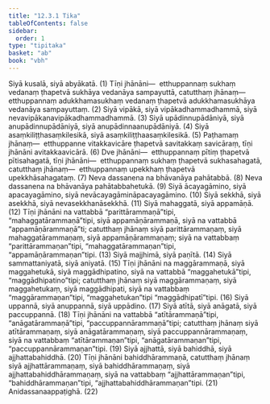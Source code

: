 ```yaml
---
title: "12.3.1 Tika"
tableOfContents: false
sidebar:
  order: 1
type: "tipitaka"
basket: "ab"
book: "vbh"
---
```



<DynamicBreadcrumb />

<Division number="640" book="vbh">

<Paragraph number="1907" book="vbh">
Siyā kusalā, siyā abyākatā. (1)
</Paragraph>

<Paragraph number="1908" book="vbh">
Tīṇi jhānāni—  etthuppannaṃ sukhaṃ vedanaṃ ṭhapetvā sukhāya vedanāya sampayuttā, catutthaṃ jhānaṃ—  etthuppannaṃ adukkhamasukhaṃ vedanaṃ ṭhapetvā adukkhamasukhāya vedanāya sampayuttaṃ. (2)
</Paragraph>

<Paragraph number="1909" book="vbh">
Siyā vipākā, siyā vipākadhammadhammā, siyā nevavipākanavipākadhammadhammā. (3)
</Paragraph>

<Paragraph number="1910" book="vbh">
Siyā upādinnupādāniyā, siyā anupādinnupādāniyā, siyā anupādinnaanupādāniyā. (4)
</Paragraph>

<Paragraph number="1911" book="vbh">
Siyā asaṃkiliṭṭhasaṃkilesikā, siyā asaṃkiliṭṭhaasaṃkilesikā. (5)
</Paragraph>

<Paragraph number="1912" book="vbh">
Paṭhamaṃ jhānaṃ—  etthuppanne vitakkavicāre ṭhapetvā savitakkaṃ savicāraṃ, tīṇi jhānāni avitakkaavicārā. (6)
</Paragraph>

<Paragraph number="1913" book="vbh">
Dve jhānāni—  etthuppannaṃ pītiṃ ṭhapetvā pītisahagatā, tīṇi jhānāni—  etthuppannaṃ sukhaṃ ṭhapetvā sukhasahagatā, catutthaṃ jhānaṃ—  etthuppannaṃ upekkhaṃ ṭhapetvā upekkhāsahagataṃ. (7)
</Paragraph>

<Paragraph number="1914" book="vbh">
Neva dassanena na bhāvanāya pahātabbā. (8)
</Paragraph>

<Paragraph number="1915" book="vbh">
Neva dassanena na bhāvanāya pahātabbahetukā. (9)
</Paragraph>

<Paragraph number="1916" book="vbh">
Siyā ācayagāmino, siyā apacayagāmino, siyā nevācayagāmināpacayagāmino. (10)
</Paragraph>

<Paragraph number="1917" book="vbh">
Siyā sekkhā, siyā asekkhā, siyā nevasekkhanāsekkhā. (11)
</Paragraph>

<Paragraph number="1918" book="vbh">
Siyā mahaggatā, siyā appamāṇā. (12)
</Paragraph>

<Paragraph number="1919" book="vbh">
Tīṇi jhānāni na vattabbā “parittārammaṇā”tipi, “mahaggatārammaṇā”tipi, siyā appamāṇārammaṇā, siyā na vattabbā “appamāṇārammaṇā”ti; catutthaṃ jhānaṃ siyā parittārammaṇaṃ, siyā mahaggatārammaṇaṃ, siyā appamāṇārammaṇaṃ; siyā na vattabbaṃ “parittārammaṇan”tipi, “mahaggatārammaṇan”tipi, “appamāṇārammaṇan”tipi. (13)
</Paragraph>

<Paragraph number="1920" book="vbh">
Siyā majjhimā, siyā paṇītā. (14)
</Paragraph>

<Paragraph number="1921" book="vbh">
Siyā sammattaniyatā, siyā aniyatā. (15)
</Paragraph>

<Paragraph number="1922" book="vbh">
Tīṇi jhānāni na maggārammaṇā, siyā maggahetukā, siyā maggādhipatino, siyā na vattabbā “maggahetukā”tipi, “maggādhipatino”tipi; catutthaṃ jhānaṃ siyā maggārammaṇaṃ, siyā maggahetukaṃ, siyā maggādhipati, siyā na vattabbaṃ “maggārammaṇan”tipi, “maggahetukan”tipi “maggādhipatī”tipi. (16)
</Paragraph>

<Paragraph number="1923" book="vbh">
Siyā uppannā, siyā anuppannā, siyā uppādino. (17)
</Paragraph>

<Paragraph number="1924" book="vbh">
Siyā atītā, siyā anāgatā, siyā paccuppannā. (18)
</Paragraph>

<Paragraph number="1925" book="vbh">
Tīṇi jhānāni na vattabbā “atītārammaṇā”tipi, “anāgatārammaṇā”tipi, “paccuppannārammaṇā”tipi; catutthaṃ jhānaṃ siyā atītārammaṇaṃ, siyā anāgatārammaṇaṃ, siyā paccuppannārammaṇaṃ, siyā na vattabbaṃ “atītārammaṇan”tipi, “anāgatārammaṇan”tipi, “paccuppannārammaṇan”tipi. (19)
</Paragraph>

<Paragraph number="1926" book="vbh">
Siyā ajjhattā, siyā bahiddhā, siyā ajjhattabahiddhā. (20)
</Paragraph>

<Paragraph number="1927" book="vbh">
Tīṇi jhānāni bahiddhārammaṇā, catutthaṃ jhānaṃ siyā ajjhattārammaṇaṃ, siyā bahiddhārammaṇaṃ, siyā ajjhattabahiddhārammaṇaṃ, siyā na vattabbaṃ “ajjhattārammaṇan”tipi, “bahiddhārammaṇan”tipi, “ajjhattabahiddhārammaṇan”tipi. (21)
</Paragraph>

<Paragraph number="1928" book="vbh">
Anidassanaappaṭighā. (22)
</Paragraph>
</Division>